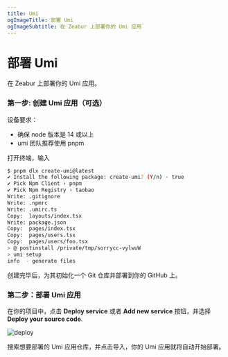 ```yaml
---
title: Umi
ogImageTitle: 部署 Umi
ogImageSubtitle: 在 Zeabur 上部署你的 Umi 应用
---
```


# 部署 Umi

在 Zeabur 上部署你的 Umi 应用。

### 第一步: 创建 Umi 应用（可选）

设备要求：
- 确保 node 版本是 14 或以上
- umi 团队推荐使用 pnpm

打开终端，输入
```bash
$ pnpm dlx create-umi@latest
✔ Install the following package: create-umi? (Y/n) · true
✔ Pick Npm Client › pnpm
✔ Pick Npm Registry › taobao
Write: .gitignore
Write: .npmrc
Write: .umirc.ts
Copy:  layouts/index.tsx
Write: package.json
Copy:  pages/index.tsx
Copy:  pages/users.tsx
Copy:  pages/users/foo.tsx
> @ postinstall /private/tmp/sorrycc-vylwuW
> umi setup
info  - generate files
```

创建完毕后，为其初始化一个 Git 仓库并部署到你的 GitHub 上。

### 第二步：部署 Umi 应用

在你的项目中，点击 **Deploy service** 或者 **Add new service** 按钮，并选择 **Deploy your source code**.

![deploy](/framework/deploy.png)

搜索想要部署的 Umi 应用仓库，并点击导入，你的 Umi 应用就将自动开始部署。

